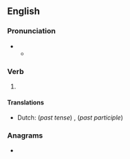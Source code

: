 ==English==

===Pronunciation===
* {{IPA|en|/ˈswɛld/}}
** {{audio|en|LL-Q1860 (eng)-Vealhurl-swelled.wav|Audio (UK)}}

===Verb===
{{head|en|verb form}}

# {{en-past of|swell}}

====Translations====
{{trans-top|Simple past tense and past participle of swell}}
* Dutch: (''past tense'') {{t+|nl|zwol}}, {{t+|nl|zwollen}} (''past participle'') {{t+|nl|gezwollen}}
{{trans-mid}}
{{trans-bottom}}

===Anagrams===
* {{anagrams|en|a=deellsw|Wedells}}